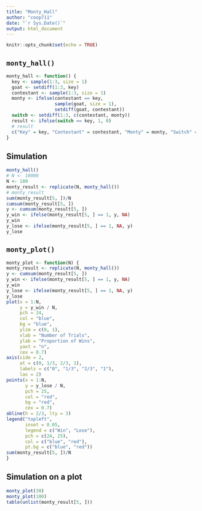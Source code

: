 ```yaml
---
title: "Monty_Hall"
author: "coop711"
date: "`r Sys.Date()`"
output: html_document
---
```


```r
knitr::opts_chunk$set(echo = TRUE)
```

## `monty_hall()`

```r
monty_hall <- function() {
  key <- sample(1:3, size = 1)
  goat <- setdiff(1:3, key)
  contestant <- sample(1:3, size = 1)
  monty <- ifelse(contestant == key, 
                  sample(goat, size = 1), 
                  setdiff(goat, contestant))
  switch <- setdiff(1:3, c(contestant, monty))
  result <- ifelse(switch == key, 1, 0)
  # result
  c("Key" = key, "Contestant" = contestant, "Monty" = monty, "Switch" = switch, "Result" = result)
}
```

## Simulation

```r
monty_hall()
# N <- 10000
N <- 100
monty_result <- replicate(N, monty_hall())
# monty_result
sum(monty_result[5, ])/N
cumsum(monty_result[5, ])
y <- cumsum(monty_result[5, ])
y_win <- ifelse(monty_result[5, ] == 1, y, NA)
y_win
y_lose <- ifelse(monty_result[5, ] == 1, NA, y)
y_lose
```

## `monty_plot()`

```r
monty_plot <- function(N) {
monty_result <- replicate(N, monty_hall())
y <- cumsum(monty_result[5, ])
y_win <- ifelse(monty_result[5, ] == 1, y, NA)
y_win
y_lose <- ifelse(monty_result[5, ] == 1, NA, y)
y_lose
plot(x = 1:N, 
     y = y_win / N, 
     pch = 24, 
     col = "blue", 
     bg = "blue", 
     ylim = c(0, 1),
     xlab = "Number of Trials",
     ylab = "Proportion of Wins",
     yaxt = "n",
     cex = 0.7)
axis(side = 2, 
     at = c(0, 1/3, 2/3, 1), 
     labels = c("0", "1/3", "2/3", "1"),
     las = 2)
points(x = 1:N, 
       y = y_lose / N, 
       pch = 25, 
       col = "red", 
       bg = "red", 
       cex = 0.7)
abline(h = 2/3, lty = 3)
legend("topleft", 
       inset = 0.05, 
       legend = c("Win", "Lose"), 
       pch = c(24, 25), 
       col = c("blue", "red"), 
       pt.bg = c("blue", "red"))
sum(monty_result[5, ])/N
}
```

## Simulation on a plot

```r
monty_plot(30)
monty_plot(100)
table(unlist(monty_result[5, ]))
```

